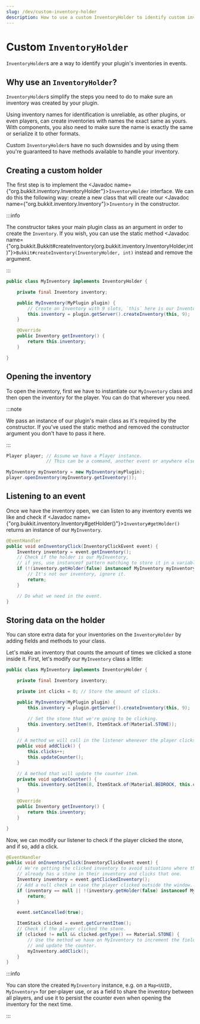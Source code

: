 ```yaml
---
slug: /dev/custom-inventory-holder
description: How to use a custom InventoryHolder to identify custom inventories.
---
```


# Custom `InventoryHolder`

`InventoryHolder`s are a way to identify your plugin's inventories in events.

## Why use an `InventoryHolder`?

`InventoryHolder`s simplify the steps you need to do to make sure an inventory was created by your plugin.

Using inventory names for identification is unreliable, as other plugins, or even players, can create inventories with names the exact same as yours.
With components, you also need to make sure the name is exactly the same or serialize it to other formats.

Custom `InventoryHolder`s have no such downsides and by using them you're guaranteed to have methods available to handle your inventory.

## Creating a custom holder

The first step is to implement the <Javadoc name={"org.bukkit.inventory.InventoryHolder"}>`InventoryHolder`</Javadoc> interface.
We can do this the following way: create a new class that will create our <Javadoc name={"org.bukkit.inventory.Inventory"}>`Inventory`</Javadoc> in the constructor.

:::info

The constructor takes your main plugin class as an argument in order to create the `Inventory`.
If you wish, you can use the static method <Javadoc name={"org.bukkit.Bukkit#createInventory(org.bukkit.inventory.InventoryHolder,int)"}>`Bukkit#createInventory(InventoryHolder, int)`</Javadoc> instead and remove the argument.

:::

```java title="MyInventory.java"
public class MyInventory implements InventoryHolder {

    private final Inventory inventory;

    public MyInventory(MyPlugin plugin) {
        // Create an Inventory with 9 slots, `this` here is our InventoryHolder.
        this.inventory = plugin.getServer().createInventory(this, 9);
    }

    @Override
    public Inventory getInventory() {
        return this.inventory;
    }

}
```

## Opening the inventory

To open the inventory, first we have to instantiate our `MyInventory` class and then open the inventory for the player.
You can do that wherever you need.

:::note

We pass an instance of our plugin's main class as it's required by the constructor. If you've used the static method and removed the constructor
argument you don't have to pass it here.

:::

```java
Player player; // Assume we have a Player instance.
               // This can be a command, another event or anywhere else you have a Player.

MyInventory myInventory = new MyInventory(myPlugin);
player.openInventory(myInventory.getInventory());
```

## Listening to an event

Once we have the inventory open, we can listen to any inventory events we like and check if
<Javadoc name={"org.bukkit.inventory.Inventory#getHolder()"}>`Inventory#getHolder()`</Javadoc> returns an instance of our `MyInventory`.

```java
@EventHandler
public void onInventoryClick(InventoryClickEvent event) {
    Inventory inventory = event.getInventory();
    // Check if the holder is our MyInventory,
    // if yes, use instanceof pattern matching to store it in a variable immediately.
    if (!(inventory.getHolder(false) instanceof MyInventory myInventory)) {
        // It's not our inventory, ignore it.
        return;
    }

    // Do what we need in the event.
}
```

## Storing data on the holder

You can store extra data for your inventories on the `InventoryHolder` by adding fields and methods to your class.

Let's make an inventory that counts the amount of times we clicked a stone inside it.
First, let's modify our `MyInventory` class a little:

```java title="MyInventory.java"
public class MyInventory implements InventoryHolder {

    private final Inventory inventory;

    private int clicks = 0; // Store the amount of clicks.

    public MyInventory(MyPlugin plugin) {
        this.inventory = plugin.getServer().createInventory(this, 9);

        // Set the stone that we're going to be clicking.
        this.inventory.setItem(0, ItemStack.of(Material.STONE));
    }

    // A method we will call in the listener whenever the player clicks the stone.
    public void addClick() {
        this.clicks++;
        this.updateCounter();
    }

    // A method that will update the counter item.
    private void updateCounter() {
        this.inventory.setItem(8, ItemStack.of(Material.BEDROCK, this.clicks));
    }

    @Override
    public Inventory getInventory() {
        return this.inventory;
    }

}
```

Now, we can modify our listener to check if the player clicked the stone, and if so, add a click.

```java
@EventHandler
public void onInventoryClick(InventoryClickEvent event) {
    // We're getting the clicked inventory to avoid situations where the player
    // already has a stone in their inventory and clicks that one.
    Inventory inventory = event.getClickedInventory();
    // Add a null check in case the player clicked outside the window.
    if (inventory == null || !(inventory.getHolder(false) instanceof MyInventory myInventory)) {
        return;
    }

    event.setCancelled(true);

    ItemStack clicked = event.getCurrentItem();
    // Check if the player clicked the stone.
    if (clicked != null && clicked.getType() == Material.STONE) {
        // Use the method we have on MyInventory to increment the field
        // and update the counter.
        myInventory.addClick();
    }
}
```

:::info

You can store the created `MyInventory` instance, e.g. on a `Map<UUID, MyInventory>` for per-player use, or as a field to share the inventory between
all players, and use it to persist the counter even when opening the inventory for the next time.

:::
